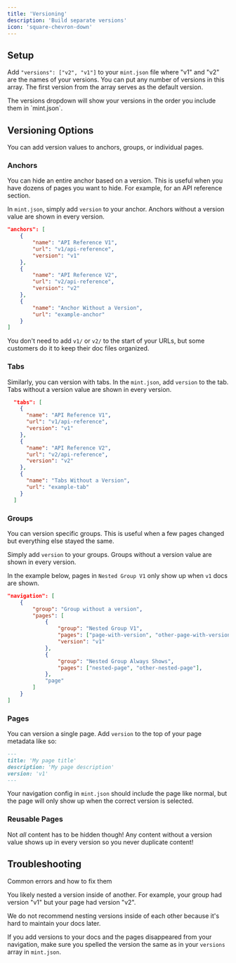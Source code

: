 ```yaml
---
title: 'Versioning'
description: 'Build separate versions'
icon: 'square-chevron-down'
---
```


## Setup

Add `"versions": ["v2", "v1"]` to your `mint.json` file where "v1" and "v2" are the names of your versions. You can put any number of versions in this array. The first version from the array serves as the default version.

<Tip>
  The versions dropdown will show your versions in the order you include them in
  `mint.json`.
</Tip>

## Versioning Options

You can add version values to anchors, groups, or individual pages.

### Anchors

You can hide an entire anchor based on a version. This is useful when you have dozens of pages you want to hide. For example, for an API reference section.

In `mint.json`, simply add `version` to your anchor. Anchors without a version value are shown in every version.

```json
"anchors": [
    {
        "name": "API Reference V1",
        "url": "v1/api-reference",
        "version": "v1"
    },
    {
        "name": "API Reference V2",
        "url": "v2/api-reference",
        "version": "v2"
    },
    {
        "name": "Anchor Without a Version",
        "url": "example-anchor"
    }
]
```

You don't need to add `v1/` or `v2/` to the start of your URLs, but some customers do it to keep their doc files organized.

### Tabs

Similarly, you can version with tabs. In the `mint.json`, add `version` to the tab. Tabs without a version value are shown in every version. 

```json
  "tabs": [
    {
      "name": "API Reference V1",
      "url": "v1/api-reference",
      "version": "v1"
    },
    {
      "name": "API Reference V2",
      "url": "v2/api-reference",
      "version": "v2"
    },
    {
      "name": "Tabs Without a Version",
      "url": "example-tab"
    }
  ]
  ```


### Groups

You can version specific groups. This is useful when a few pages changed but everything else stayed the same.

Simply add `version` to your groups. Groups without a version value are shown in every version.

In the example below, pages in `Nested Group V1` only show up when `v1` docs are shown.

```json
"navigation": [
    {
        "group": "Group without a version",
        "pages": [
            {
                "group": "Nested Group V1",
                "pages": ["page-with-version", "other-page-with-version"],
                "version": "v1"
            },
            {
                "group": "Nested Group Always Shows",
                "pages": ["nested-page", "other-nested-page"],
            },
            "page"
        ]
    }
]
```

### Pages

You can version a single page. Add `version` to the top of your page metadata like so:

```md
---
title: 'My page title'
description: 'My page description'
version: 'v1'
---
```

Your navigation config in `mint.json` should include the page like normal, but the page will only show up when the correct version is selected.

### Reusable Pages

Not _all_ content has to be hidden though! Any content without a version value shows up in every version so you never duplicate content!

## Troubleshooting

Common errors and how to fix them

<AccordionGroup>
<Accordion title="Pages Show Up In Wrong Version" icon="circle-exclamation">
You likely nested a version inside of another. For example, your group had version "v1" but your page had version "v2".

We do not recommend nesting versions inside of each other because it's hard to maintain your docs later.

</Accordion>

<Accordion title="Missing Pages" icon="circle-exclamation">

  If you add versions to your docs and the pages disappeared from your
  navigation, make sure you spelled the version the same as in your `versions`
  array in `mint.json`.
</Accordion>
</AccordionGroup>
